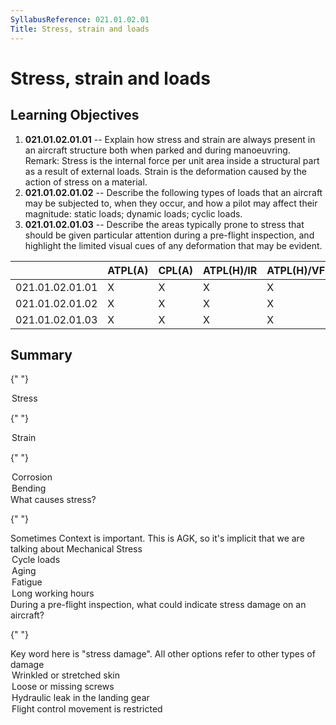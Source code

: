```yaml
---
SyllabusReference: 021.01.02.01
Title: Stress, strain and loads
---
```


# Stress, strain and loads

## Learning Objectives

1.  **021.01.02.01.01** -- Explain how stress and strain are always present in an
    aircraft structure both when parked and during manoeuvring. Remark: Stress is
    the internal force per unit area inside a structural part as a result of
    external loads. Strain is the deformation caused by the action of stress on a
    material.
2.  **021.01.02.01.02** -- Describe the following types of loads that an aircraft
    may be subjected to, when they occur, and how a pilot may affect their
    magnitude: static loads; dynamic loads; cyclic loads.
3.  **021.01.02.01.03** -- Describe the areas typically prone to stress that
    should be given particular attention during a pre-flight inspection, and
    highlight the limited visual cues of any deformation that may be evident.

|                 | ATPL(A) | CPL(A) | ATPL(H)/IR | ATPL(H)/VFR | CPL(H) | IR  | CBIR(A) |
| --------------- | ------- | ------ | ---------- | ----------- | ------ | --- | ------- |
| 021.01.02.01.01 | X       | X      | X          | X           | X      |     |         |
| 021.01.02.01.02 | X       | X      | X          | X           | X      |     |         |
| 021.01.02.01.03 | X       | X      | X          | X           | X      |     |         |

## Summary

<Question id="MSA1Z4BVY9" lo="021.01.02.01.01">
  <Text variant="oneCorrect">
    <Subject />
  </Text>

{" "}

<Option
  subject={[
    [
      "When a structure is under the effect of a continuos internal force, it is experiencing?",
    ],
  ]}
>
  Stress
</Option>

{" "}

<Option
  subject={[
    [
      "When a structure is changed from a non-deformed to a deformed state, it has experienced?",
    ],
  ]}
>
  Strain
</Option>

{" "}

<Option
  subject={[
    [
      "When a structure chemical composition changes after exposure to oxidizing elements, it has experienced?",
    ],
  ]}
>
  Corrosion
</Option>

  <Option
    subject={[
    [
      "When a structure is subjected to an external load applied perpendicularly to a longitudinal axis of the element, it has experienced?",
    ],
    ]}
  >
    Bending
  </Option>
</Question>

<Question id="LYARH7K1PV" lo="021.01.02.01.01">
  <Text variant="oneCorrect">What causes stress?</Text>

{" "}

<Explanation>
  Sometimes Context is important. This is AGK, so it's implicit that we are
  talking about Mechanical Stress
</Explanation>

  <Option correct>Cycle loads</Option>
  <Option>Aging</Option>
  <Option>Fatigue</Option>
  <Option>Long working hours</Option>
</Question>

<Question id="QO18F0ONTF" lo="021.01.02.01.03">
  <Text variant="oneCorrect">
    During a pre-flight inspection, what could indicate stress damage on an
    aircraft?
  </Text>

{" "}

<Explanation>
  Key word here is "stress damage". All other options refer to other types of
  damage
</Explanation>

  <Option correct>Wrinkled or stretched skin</Option>
  <Option>Loose or missing screws</Option>
  <Option>Hydraulic leak in the landing gear</Option>
  <Option>Flight control movement is restricted</Option>
</Question>
